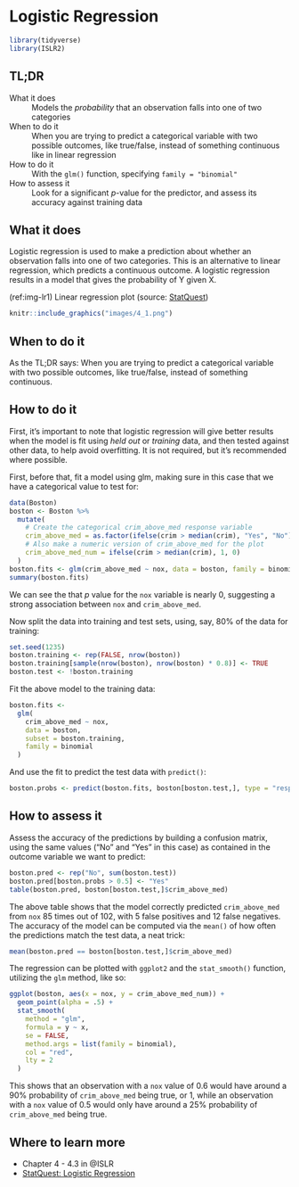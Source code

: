 # Logistic Regression {#logistic-regression}

```r
library(tidyverse)
library(ISLR2)
```

## TL;DR

What it does
: Models the *probability* that an observation falls into one of two categories

When to do it
: When you are trying to predict a categorical variable with two possible outcomes, like true/false, instead of something continuous like in linear regression

How to do it
: With the `glm()` function, specifying `family = "binomial"`

How to assess it
: Look for a significant $p$-value for the predictor, and assess its accuracy against training data

## What it does

Logistic regression is used to make a prediction about whether an observation falls into one of two categories. This is an alternative to linear regression, which predicts a continuous outcome. A logistic regression results in a model that gives the probability of Y given X. 

(ref:img-lr1) Linear regression plot (source: [StatQuest](https://youtu.be/yIYKR4sgzI8?t=222))

```r
knitr::include_graphics("images/4_1.png")
```
## When to do it

As the TL;DR says: When you are trying to predict a categorical variable with two possible outcomes, like true/false, instead of something continuous.

## How to do it

First, it's important to note that logistic regression will give better results when the model is fit using *held out* or *training* data, and then tested against other data, to help avoid overfitting. It is not required, but it's recommended where possible.

First, before that, fit a model using glm, making sure in this case that we have a categorical value to test for:

```r
data(Boston)
boston <- Boston %>%
  mutate(
    # Create the categorical crim_above_med response variable
    crim_above_med = as.factor(ifelse(crim > median(crim), "Yes", "No")),
    # Also make a numeric version of crim_above_med for the plot
    crim_above_med_num = ifelse(crim > median(crim), 1, 0)
  )
boston.fits <- glm(crim_above_med ~ nox, data = boston, family = binomial)
summary(boston.fits)
```

We can see the that $p$ value for the `nox` variable is nearly 0, suggesting a strong association between `nox` and `crim_above_med`.

Now split the data into training and test sets, using, say, 80% of the data for training:

```r
set.seed(1235)
boston.training <- rep(FALSE, nrow(boston))
boston.training[sample(nrow(boston), nrow(boston) * 0.8)] <- TRUE
boston.test <- !boston.training
```

Fit the above model to the training data:

```r
boston.fits <-
  glm(
    crim_above_med ~ nox,
    data = boston,
    subset = boston.training,
    family = binomial
  )
```

And use the fit to predict the test data with `predict()`:

```r
boston.probs <- predict(boston.fits, boston[boston.test,], type = "response")
```

## How to assess it

Assess the accuracy of the predictions by building a confusion matrix, using the same values ("No" and "Yes" in this case) as contained in the outcome variable we want to predict:

```r
boston.pred <- rep("No", sum(boston.test))
boston.pred[boston.probs > 0.5] <- "Yes"
table(boston.pred, boston[boston.test,]$crim_above_med)
```

The above table shows that the model correctly predicted `crim_above_med` from `nox` 85 times out of 102, with 5 false positives and 12 false negatives. The accuracy of the model can be computed via the `mean()` of how often the predictions match the test data, a neat trick:

```r
mean(boston.pred == boston[boston.test,]$crim_above_med)
```

The regression can be plotted with `ggplot2` and the `stat_smooth()` function, utilizing the `glm` method, like so:

```r
ggplot(boston, aes(x = nox, y = crim_above_med_num)) +
  geom_point(alpha = .5) +
  stat_smooth(
    method = "glm",
    formula = y ~ x,
    se = FALSE,
    method.args = list(family = binomial),
    col = "red",
    lty = 2
  )
```

This shows that an observation with a `nox` value of 0.6 would have around a 90% probability of `crim_above_med` being true, or 1, while an observation with a `nox` value of 0.5 would only have around a 25% probability of `crim_above_med` being true.

## Where to learn more

- Chapter 4 - 4.3 in @ISLR
- [StatQuest: Logistic Regression](https://www.youtube.com/watch?v=yIYKR4sgzI8)

